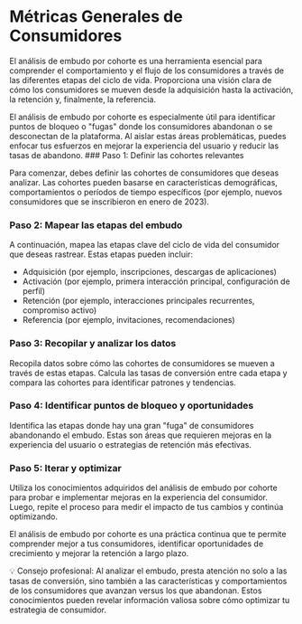 
# Métricas Generales de Consumidores

El análisis de embudo por cohorte es una herramienta esencial para comprender el comportamiento y el flujo de los consumidores a través de las diferentes etapas del ciclo de vida. Proporciona una visión clara de cómo los consumidores se mueven desde la adquisición hasta la activación, la retención y, finalmente, la referencia.

<Callout>
El análisis de embudo por cohorte es especialmente útil para identificar puntos de bloqueo o "fugas" donde los consumidores abandonan o se desconectan de la plataforma. Al aislar estas áreas problemáticas, puedes enfocar tus esfuerzos en mejorar la experiencia del usuario y reducir las tasas de abandono.
</Callout>

<Steps>
### Paso 1: Definir las cohortes relevantes

Para comenzar, debes definir las cohortes de consumidores que deseas analizar. Las cohortes pueden basarse en características demográficas, comportamientos o períodos de tiempo específicos (por ejemplo, nuevos consumidores que se inscribieron en enero de 2023).

### Paso 2: Mapear las etapas del embudo

A continuación, mapea las etapas clave del ciclo de vida del consumidor que deseas rastrear. Estas etapas pueden incluir:

- Adquisición (por ejemplo, inscripciones, descargas de aplicaciones)
- Activación (por ejemplo, primera interacción principal, configuración de perfil)
- Retención (por ejemplo, interacciones principales recurrentes, compromiso activo)
- Referencia (por ejemplo, invitaciones, recomendaciones)

### Paso 3: Recopilar y analizar los datos

Recopila datos sobre cómo las cohortes de consumidores se mueven a través de estas etapas. Calcula las tasas de conversión entre cada etapa y compara las cohortes para identificar patrones y tendencias.

### Paso 4: Identificar puntos de bloqueo y oportunidades

Identifica las etapas donde hay una gran "fuga" de consumidores abandonando el embudo. Estas son áreas que requieren mejoras en la experiencia del usuario o estrategias de retención más efectivas.

### Paso 5: Iterar y optimizar

Utiliza los conocimientos adquiridos del análisis de embudo por cohorte para probar e implementar mejoras en la experiencia del consumidor. Luego, repite el proceso para medir el impacto de tus cambios y continúa optimizando.
</Steps>

El análisis de embudo por cohorte es una práctica continua que te permite comprender mejor a tus consumidores, identificar oportunidades de crecimiento y mejorar la retención a largo plazo.

<Callout>
💡 Consejo profesional: Al analizar el embudo, presta atención no solo a las tasas de conversión, sino también a las características y comportamientos de los consumidores que avanzan versus los que abandonan. Estos conocimientos pueden revelar información valiosa sobre cómo optimizar tu estrategia de consumidor.
</Callout>